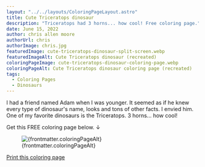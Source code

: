 ```yaml
---
layout: "../../layouts/ColoringPageLayout.astro"
title: Cute Triceratops dinosaur
description: "Triceratops had 3 horns... how cool! Free coloring page."
date: June 15, 2022
author: chris allen moore
authorUrl: chris
authorImage: chris.jpg
featuredImage: cute-triceratops-dinosaur-split-screen.webp
featuredImageAlt: Cute Triceratops dinosaur (recreated)
coloringPageImage: cute-triceratops-dinosaur-coloring-page.webp
coloringPageAlt: Cute Triceratops dinosaur coloring page (recreated)
tags:
  - Coloring Pages
  - Dinosaurs
---
```


I had a friend named Adam when I was younger. It seemed as if he knew every type of dinosaur's name, looks and tons of other facts. I envied him. One of my favorite dinosaurs is the Triceratops. 3 horns... how cool!

Get this FREE coloring page below. ↓

<figure class="text-center mt-0">
  <img
    src={`/images/coloring-pages/${frontmatter.coloringPageImage}`}
    alt={frontmatter.coloringPageAlt}
    class="w-full"
  />
  <figcaption class="text-sm">{frontmatter.coloringPageAlt}</figcaption>
</figure>

<div class="text-center">
  <a
    target="_blank"
    href={`/images/coloring-pages/${frontmatter.coloringPageImage}/`}
    class="no-underline bg-paradiso-600 hover:bg-paradiso-700 text-white py-4 px-5 rounded-full leading-normal"
  >
    <span>Print this coloring page</span>
  </a>
</div>
